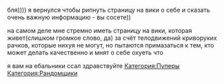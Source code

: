 бля)))) я вернулся чтобы рипнуть страницу на вики о себе и сказать очень важную информацию - вы сосете))

на самом деле мне стремно иметь страницу на вики, которая живет(слишком громкое слово, да) за счёт телодвижений криворуких рачков, которые нихуя не могут, но пытаются примазаться к тем, кто может делать качественно и мнят о себе охуеть что

я вам на ебальники ссал здравствуйте{{DISPLAYTITLE:octagoncoil}}
[[Категория:Пуперы]]
[[Категория:Рандомщики]]